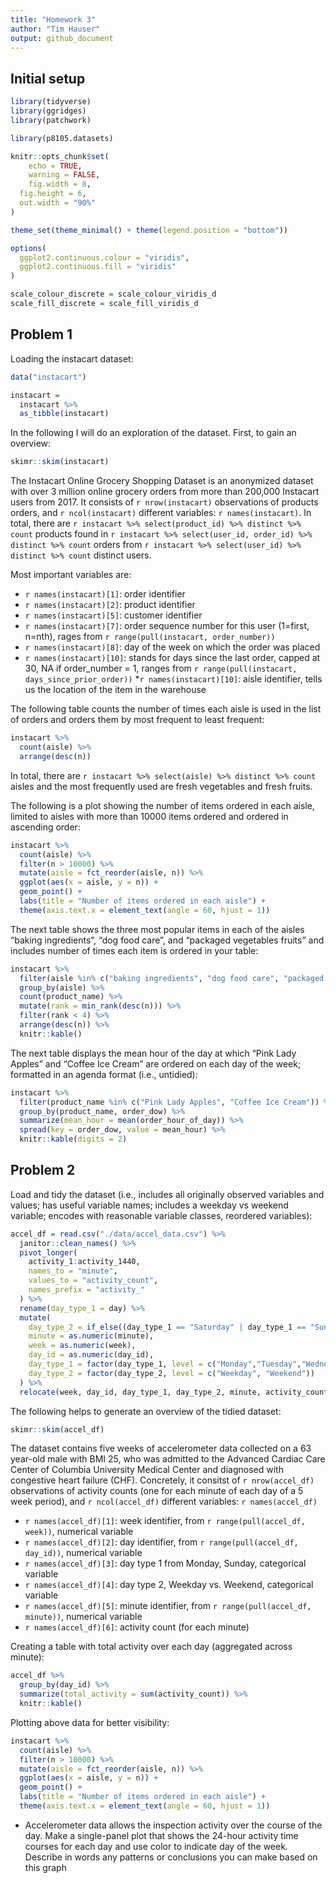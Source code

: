```yaml
---
title: "Homework 3"
author: "Tim Hauser"
output: github_document
---
```


## Initial setup

```r
library(tidyverse)
library(ggridges)
library(patchwork)

library(p8105.datasets)

knitr::opts_chunk$set(
	echo = TRUE,
	warning = FALSE,
	fig.width = 8, 
  fig.height = 6,
  out.width = "90%"
)

theme_set(theme_minimal() + theme(legend.position = "bottom"))

options(
  ggplot2.continuous.colour = "viridis",
  ggplot2.continuous.fill = "viridis"
)

scale_colour_discrete = scale_colour_viridis_d
scale_fill_discrete = scale_fill_viridis_d
```

## Problem 1

Loading the instacart dataset:

```r
data("instacart")

instacart = 
  instacart %>% 
  as_tibble(instacart)
```

In the following I will do an exploration of the  dataset. First, to gain an overview:

```r
skimr::skim(instacart)
```

The Instacart Online Grocery Shopping Dataset is an anonymized dataset with over 3 million online grocery orders from more than 200,000 Instacart users from 2017. It consists of `r nrow(instacart)` observations of products orders, and `r ncol(instacart)` different variables: `r names(instacart)`. In total, there are `r instacart %>% select(product_id) %>% distinct %>% count` products found in `r instacart %>% select(user_id, order_id) %>% distinct %>% count` orders from `r instacart %>% select(user_id) %>% distinct %>% count` distinct users.

Most important variables are:

* `r names(instacart)[1]`: order identifier
* `r names(instacart)[2]`: product identifier
* `r names(instacart)[5]`: customer identifier
* `r names(instacart)[7]`: order sequence number for this user (1=first, n=nth), rages from `r range(pull(instacart, order_number))`
* `r names(instacart)[8]`: day of the week on which the order was placed
* `r names(instacart)[10]`: stands for days since the last order, capped at 30, NA if order_number = 1, ranges from `r range(pull(instacart, days_since_prior_order))`
*`r names(instacart)[10]`: aisle identifier, tells us the location of the item in the warehouse


The following table counts the number of times each aisle is used in the list of orders and orders them by most frequent to least frequent:

```r
instacart %>% 
  count(aisle) %>% 
  arrange(desc(n))
```

In total, there are `r instacart %>% select(aisle) %>% distinct %>% count` aisles and the most frequently used are fresh vegetables and fresh fruits.


The following is a plot showing the number of items ordered in each aisle, limited to aisles with more than 10000 items ordered and ordered in ascending order:

```r
instacart %>% 
  count(aisle) %>% 
  filter(n > 10000) %>% 
  mutate(aisle = fct_reorder(aisle, n)) %>% 
  ggplot(aes(x = aisle, y = n)) + 
  geom_point() + 
  labs(title = "Number of items ordered in each aisle") +
  theme(axis.text.x = element_text(angle = 60, hjust = 1))
```

The next table shows the three most popular items in each of the aisles “baking ingredients”, “dog food care”, and “packaged vegetables fruits” and includes number of times each item is ordered in your table:

```r
instacart %>% 
  filter(aisle %in% c("baking ingredients", "dog food care", "packaged vegetables fruits")) %>%
  group_by(aisle) %>% 
  count(product_name) %>% 
  mutate(rank = min_rank(desc(n))) %>% 
  filter(rank < 4) %>% 
  arrange(desc(n)) %>%
  knitr::kable()
```

The next table displays the mean hour of the day at which "Pink Lady Apples" and "Coffee Ice Cream" are ordered on each day of the week; formatted in an agenda format (i.e., untidied):

```r
instacart %>%
  filter(product_name %in% c("Pink Lady Apples", "Coffee Ice Cream")) %>%
  group_by(product_name, order_dow) %>%
  summarize(mean_hour = mean(order_hour_of_day)) %>%
  spread(key = order_dow, value = mean_hour) %>%
  knitr::kable(digits = 2)
```


## Problem 2

Load and tidy the dataset (i.e., includes all originally observed variables and values; has useful variable names; includes a weekday vs weekend variable; encodes with reasonable variable classes, reordered variables):
```r
accel_df = read.csv("./data/accel_data.csv") %>% 
  janitor::clean_names() %>% 
  pivot_longer(
    activity_1:activity_1440,
    names_to = "minute",
    values_to = "activity_count",
    names_prefix = "activity_"
  ) %>% 
  rename(day_type_1 = day) %>% 
  mutate(
    day_type_2 = if_else((day_type_1 == "Saturday" | day_type_1 == "Sunday"),"Weekend","Weekday"),
    minute = as.numeric(minute),
    week = as.numeric(week),
    day_id = as.numeric(day_id),
    day_type_1 = factor(day_type_1, level = c("Monday","Tuesday","Wednesday","Thursday","Friday","Saturday","Sunday")),
    day_type_2 = factor(day_type_2, level = c("Weekday", "Weekend"))
  ) %>% 
  relocate(week, day_id, day_type_1, day_type_2, minute, activity_count)
```

The following helps to generate an overview of the tidied dataset:

```r
skimr::skim(accel_df)
```

The dataset contains five weeks of accelerometer data collected on a 63 year-old male with BMI 25, who was admitted to the Advanced Cardiac Care Center of Columbia University Medical Center and diagnosed with congestive heart failure (CHF). Concretely, it consitst of `r nrow(accel_df)` observations of activity counts (one for each minute of each day of a 5 week period), and `r ncol(accel_df)` different variables: `r names(accel_df)` 

* `r names(accel_df)[1]`: week identifier, from `r range(pull(accel_df, week))`, numerical variable
* `r names(accel_df)[2]`: day identifier, from `r range(pull(accel_df, day_id))`, numerical variable
* `r names(accel_df)[3]`: day type 1 from Monday, Sunday, categorical variable
* `r names(accel_df)[4]`: day type 2, Weekday vs. Weekend, categorical variable
* `r names(accel_df)[5]`: minute identifier, from `r range(pull(accel_df, minute))`, numerical variable
* `r names(accel_df)[6]`: activity count (for each minute)

Creating a table with total activity over each day (aggregated across minute):

```r
accel_df %>% 
  group_by(day_id) %>% 
  summarize(total_activity = sum(activity_count)) %>% 
  knitr::kable()
```

Plotting above data for better visibility:

```r
instacart %>% 
  count(aisle) %>% 
  filter(n > 10000) %>% 
  mutate(aisle = fct_reorder(aisle, n)) %>% 
  ggplot(aes(x = aisle, y = n)) + 
  geom_point() + 
  labs(title = "Number of items ordered in each aisle") +
  theme(axis.text.x = element_text(angle = 60, hjust = 1))
```




* Accelerometer data allows the inspection activity over the course of the day. Make a single-panel plot that shows the 24-hour activity time courses for each day and use color to indicate day of the week. Describe in words any patterns or conclusions you can make based on this graph

